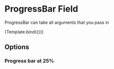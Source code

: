 <!--- ProgressBar.stories.mdx --->



<Meta
  title="Components/Feedback/ProgressBar"
  component={ProgressBar}
  decorators={[withDesign]}
/>

# ProgressBar Field

ProgressBar can take all arguments that you pass in


<Canvas>
  <Story
    name="ProgressBar"
    args={{
      percentage: 60
    }}
    parameters={{
      design: {
        name: 'Figma Design',
        type: 'figma',
        url:
          'https://www.figma.com/file/WjzXuLNnALX1Qp5XFkbMbo/PLP-Design?node-id=900%3A51155',
      },
    }}
  >
    {Template.bind({})}
  </Story>
</Canvas>

## Options

### Progress bar at 25%

<Preview>
  <div>
    <ProgressBar percentage={25} width="210px" />
  </div>
</Preview>

<ArgsTable of={ProgressBar} />
